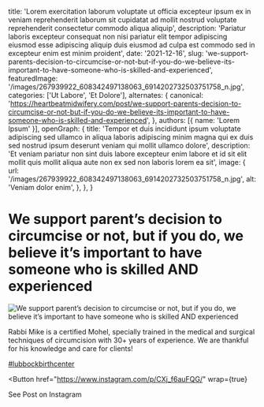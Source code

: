   title: 'Lorem exercitation laborum voluptate ut officia excepteur ipsum ex in veniam reprehenderit laborum sit cupidatat ad mollit nostrud voluptate reprehenderit consectetur commodo aliqua aliquip',
  description: 'Pariatur laboris excepteur consequat non nisi pariatur elit tempor adipiscing eiusmod esse adipiscing aliquip duis eiusmod ad culpa est commodo sed in excepteur enim est minim proident',
  date: '2021-12-16',
  slug: 'we-support-parents-decision-to-circumcise-or-not-but-if-you-do-we-believe-its-important-to-have-someone-who-is-skilled-and-experienced',
  featuredImage: '/images/267939922_608342497138063_6914202732503751758_n.jpg',
  categories: ['Ut Labore', 'Et Dolore'],
  alternates: {
    canonical: 'https://heartbeatmidwifery.com/post/we-support-parents-decision-to-circumcise-or-not-but-if-you-do-we-believe-its-important-to-have-someone-who-is-skilled-and-experienced',
  },
  authors: [{ name: 'Lorem Ipsum' }],
  openGraph: {
    title: 'Tempor et duis incididunt ipsum voluptate adipiscing sed ullamco in aliqua laboris adipiscing minim magna qui ex duis sed nostrud ipsum deserunt veniam qui mollit ullamco dolore',
    description: 'Et veniam pariatur non sint duis labore excepteur enim labore et id sit elit mollit quis mollit aliqua aute non ex sed non laboris lorem ea sit',
    image: {
      url: '/images/267939922_608342497138063_6914202732503751758_n.jpg',
      alt: 'Veniam dolor enim',
    },
  },
}


# We support parent’s decision to circumcise or not, but if you do, we believe it’s important to have someone who is skilled AND experienced

<Image
  src="/images/267939922_608342497138063_6914202732503751758_n.jpg"
  size="large"
  wrap={true}
  alt="We support parent’s decision to circumcise or not, but if you do, we believe it’s important to have someone who is skilled AND experienced"
/>

Rabbi Mike is a certified Mohel, specially trained in the medical and surgical techniques of circumcision with 30+ years of experience. We are thankful for his knowledge and care for clients!

[#lubbockbirthcenter](https://www.instagram.com/explore/tags/lubbockbirthcenter/)

<Button
  href="https://www.instagram.com/p/CXj_f6auFQG/"
  wrap={true}
>
  See Post on Instagram
</Button>
